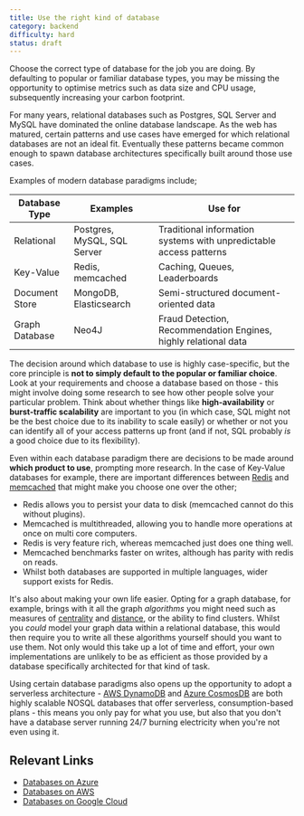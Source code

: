 ```yaml
---
title: Use the right kind of database
category: backend
difficulty: hard
status: draft
---
```


Choose the correct type of database for the job you are doing. By defaulting to popular or familiar database types, you may be missing the opportunity to optimise metrics such as data size and CPU usage, subsequently increasing your carbon footprint.

For many years, relational databases such as Postgres, SQL Server and MySQL have dominated the online database landscape. As the web has matured, certain patterns and use cases have emerged for which relational databases are not an ideal fit. Eventually these patterns became common enough to spawn database architectures specifically built around those use cases.

Examples of modern database paradigms include;

| Database Type  | Examples                    | Use for                                                            |
| -------------- | --------------------------- | ------------------------------------------------------------------ |
| Relational     | Postgres, MySQL, SQL Server | Traditional information systems with unpredictable access patterns |
| Key-Value      | Redis, memcached            | Caching, Queues, Leaderboards                                      |
| Document Store | MongoDB, Elasticsearch      | Semi-structured document-oriented data                             |
| Graph Database | Neo4J                       | Fraud Detection, Recommendation Engines, highly relational data    |

The decision around which database to use is highly case-specific, but the core principle is **not to simply default to the popular or familiar choice**. Look at your requirements and choose a database based on those - this might involve doing some research to see how other people solve your particular problem. Think about whether things like **high-availability** or **burst-traffic scalability** are important to you (in which case, SQL might not be the best choice due to its inability to scale easily) or whether or not you can identify all of your access patterns up front (and if not, SQL probably _is_ a good choice due to its flexibility).

Even within each database paradigm there are decisions to be made around **which product to use**, prompting more research. In the case of Key-Value databases for example, there are important differences between [Redis](https://en.wikipedia.org/wiki/Redis) and [memcached](https://en.wikipedia.org/wiki/Memcached) that might make you choose one over the other;

- Redis allows you to persist your data to disk (memcached cannot do this without plugins).
- Memcached is multithreaded, allowing you to handle more operations at once on multi core computers.
- Redis is very feature rich, whereas memcached just does one thing well.
- Memcached benchmarks faster on writes, although has parity with redis on reads.
- Whilst both databases are supported in multiple languages, wider support exists for Redis.

It's also about making your own life easier. Opting for a graph database, for example, brings with it all the graph _algorithms_ you might need such as measures of [centrality](https://en.wikipedia.org/wiki/Centrality) and [distance](<https://en.wikipedia.org/wiki/Distance_(graph_theory)>), or the ability to find clusters. Whilst you _could_ model your graph data within a relational database, this would then require you to write all these algorithms yourself should you want to use them. Not only would this take up a lot of time and effort, your own implementations are unlikely to be as efficient as those provided by a database specifically architected for that kind of task.

Using certain database paradigms also opens up the opportunity to adopt a serverless architecture - [AWS DynamoDB](https://aws.amazon.com/dynamodb/) and [Azure CosmosDB](https://docs.microsoft.com/en-us/azure/cosmos-db/introduction) are both highly scalable NOSQL databases that offer serverless, consumption-based plans - this means you only pay for what you use, but also that you don't have a database server running 24/7 burning electricity when you're not even using it.

## Relevant Links

- [Databases on Azure](https://azure.microsoft.com/en-gb/product-categories/databases/)
- [Databases on AWS](https://aws.amazon.com/products/databases/)
- [Databases on Google Cloud](https://cloud.google.com/products/databases)
